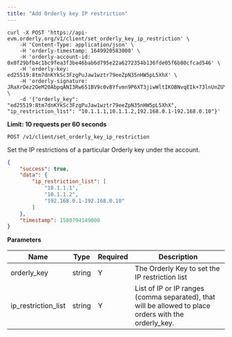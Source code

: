 ```yaml
---
title: "Add Orderly key IP restriction"
---
```


<RequestExample>

```shell
curl -X POST 'https://api-evm.orderly.org/v1/client/set_orderly_key_ip_restriction' \
    -H 'Content-Type: application/json' \
    -H 'orderly-timestamp: 1649920583000' \
    -H 'orderly-account-id: 0x0f29bfb4c1bc9fea3f3be46bab6d795e22a6272354b136fde05f6b80cfcad546' \
    -H 'orderly-key: ed25519:8tm7dnKYkSc3FzgPuJaw1wztr79eeZpN35nHW5pL5XhX' \
    -H 'orderly-signature: JRaXrOez2OeM20AbpqANI3Rw651BV9c0vBYfvmn9P6XT3jiwWltIKOBNvqEIk+73lnUnZUYyv2m+M1KIQWmPAA==' \
    -d '{"orderly_key": "ed25519:8tm7dnKYkSc3FzgPuJaw1wztr79eeZpN35nHW5pL5XhX", "ip_restriction_list": "10.1.1.1,10.1.1.2,192.168.0.1-192.168.0.10"}'
```
</RequestExample>

**Limit: 10 requests per 60 seconds**

`POST /v1/client/set_orderly_key_ip_restriction`

Set the IP restrictions of a particular Orderly key under the account.

<ResponseExample>

```json Response
{
    "success": true,
    "data": {
        "ip_restriction_list": [
            "10.1.1.1",
            "10.1.1.2",
            "192.168.0.1-192.168.0.10"
        ]
    },
    "timestamp": 1580794149000
}
```
</ResponseExample>

**Parameters**

| Name                | Type    | Required | Description                                                                  |
| ------------------- | ------- | -------- | -----------------------------------------------------------------------------|
| orderly_key         | string  | Y        | The Orderly Key to set the IP restriction list                               |
| ip_restriction_list | string  | Y        | List of IP or IP ranges (comma separated), that will be allowed to place orders with the orderly_key.  |

